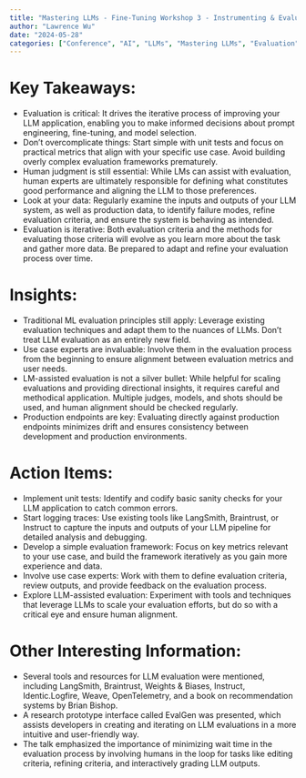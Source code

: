 ```yaml
---
title: "Mastering LLMs - Fine-Tuning Workshop 3 - Instrumenting & Evaluating LLMs (guest speakers Harrison Chase, Bryan Bischof, Shreya Shankar, Eugene Yan)"
author: "Lawrence Wu"    
date: "2024-05-28"
categories: ["Conference", "AI", "LLMs", "Mastering LLMs", "Evaluation"]
---
```


# Key Takeaways:
- Evaluation is critical: It drives the iterative process of improving your LLM application, enabling you to make informed decisions about prompt engineering, fine-tuning, and model selection.
- Don't overcomplicate things: Start simple with unit tests and focus on practical metrics that align with your specific use case. Avoid building overly complex evaluation frameworks prematurely.
- Human judgment is still essential: While LMs can assist with evaluation, human experts are ultimately responsible for defining what constitutes good performance and aligning the LLM to those preferences.
- Look at your data: Regularly examine the inputs and outputs of your LLM system, as well as production data, to identify failure modes, refine evaluation criteria, and ensure the system is behaving as intended.
- Evaluation is iterative: Both evaluation criteria and the methods for evaluating those criteria will evolve as you learn more about the task and gather more data. Be prepared to adapt and refine your evaluation process over time.

# Insights:
- Traditional ML evaluation principles still apply: Leverage existing evaluation techniques and adapt them to the nuances of LLMs. Don't treat LLM evaluation as an entirely new field.
- Use case experts are invaluable: Involve them in the evaluation process from the beginning to ensure alignment between evaluation metrics and user needs.
- LM-assisted evaluation is not a silver bullet: While helpful for scaling evaluations and providing directional insights, it requires careful and methodical application. Multiple judges, models, and shots should be used, and human alignment should be checked regularly.
- Production endpoints are key: Evaluating directly against production endpoints minimizes drift and ensures consistency between development and production environments.

# Action Items:
- Implement unit tests: Identify and codify basic sanity checks for your LLM application to catch common errors.
- Start logging traces: Use existing tools like LangSmith, Braintrust, or Instruct to capture the inputs and outputs of your LLM pipeline for detailed analysis and debugging.
- Develop a simple evaluation framework: Focus on key metrics relevant to your use case, and build the framework iteratively as you gain more experience and data.
- Involve use case experts: Work with them to define evaluation criteria, review outputs, and provide feedback on the evaluation process.
- Explore LLM-assisted evaluation: Experiment with tools and techniques that leverage LLMs to scale your evaluation efforts, but do so with a critical eye and ensure human alignment.

# Other Interesting Information:
- Several tools and resources for LLM evaluation were mentioned, including LangSmith, Braintrust, Weights & Biases, Instruct, Identic.Logfire, Weave, OpenTelemetry, and a book on recommendation systems by Brian Bishop.
- A research prototype interface called EvalGen was presented, which assists developers in creating and iterating on LLM evaluations in a more intuitive and user-friendly way.
- The talk emphasized the importance of minimizing wait time in the evaluation process by involving humans in the loop for tasks like editing criteria, refining criteria, and interactively grading LLM outputs.